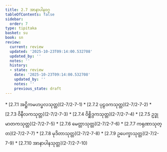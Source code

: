 ```yaml
---
title: 2.7 အာနာပါနဝဂ္ဂ
tableOfContents: false
sidebar:
  order: 7
type: tipitaka
basket: su
book: sn
review:
  current: review
  updated: '2025-10-23T09:14:00.532708'
  updated_by: ''
  notes: ''
  history:
  - state: review
    date: '2025-10-23T09:14:00.532708'
    updated_by: ''
    notes: ''
    previous_state: draft
---
```



<ReviewStatus review={frontmatter.review} showDetails={true} />

<HypothesisAnnotation frontmatter={frontmatter} />

<DynamicBreadcrumb />



<TableOfContents book="sn" section="2.7">
* [2.7.1 အဋ္ဌိကမဟပ္ဖလသုတ္တ](2-7/2-7-1)
* [2.7.2 ပုဠဝကသုတ္တ](2-7/2-7-2)
* [2.7.3 ဝိနီလကသုတ္တ](2-7/2-7-3)
* [2.7.4 ဝိစ္ဆိဒ္ဒကသုတ္တ](2-7/2-7-4)
* [2.7.5 ဥဒ္ဓုမာတကသုတ္တ](2-7/2-7-5)
* [2.7.6 မေတ္တာသုတ္တ](2-7/2-7-6)
* [2.7.7 ကရုဏာသုတ္တ](2-7/2-7-7)
* [2.7.8 မုဒိတာသုတ္တ](2-7/2-7-8)
* [2.7.9 ဥပေက္ခာသုတ္တ](2-7/2-7-9)
* [2.7.10 အာနာပါနသုတ္တ](2-7/2-7-10)
</TableOfContents>